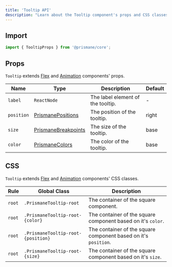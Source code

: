 ---
title: 'Tooltip API'
description: "Learn about the Tooltip component's props and CSS classes."
---

## Import

```js
import { TooltipProps } from '@prismane/core';
```

## Props

`Tooltip` extends [Flex](/docs/components-api/flex-api) and [Animation](/docs/components-api/animation-api) components' props.

| Name       | Type                                                                          | Description                       | Default |
| ---------- | ----------------------------------------------------------------------------- | --------------------------------- | ------- |
| `label`    | `ReactNode`                                                                   | The label element of the tooltip. | -       |
| `position` | [PrismanePositions](/docs/getting-started/globals#prismanepositions-type)     | The position of the tooltip.      | right   |
| `size`     | [PrismaneBreakpoints](/docs/getting-started/globals#prismanebreakpoints-type) | The size of the tooltip.          | base    |
| `color`    | [PrismaneColors](/docs/getting-started/globals#prismanecolors-type)           | The color of the tooltip.         | base    |

## CSS

`Tooltip` extends [Flex](/docs/components-api/flex-api) and [Animation](/docs/components-api/animation-api) components' CSS classes.

| Rule   | Global Class                       | Description                                                     |
| ------ | ---------------------------------- | --------------------------------------------------------------- |
| `root` | `.PrismaneTooltip-root`            | The container of the square component.                          |
| `root` | `.PrismaneTooltip-root-{color}`    | The container of the square component based on it's `color`.    |
| `root` | `.PrismaneTooltip-root-{position}` | The container of the square component based on it's `position`. |
| `root` | `.PrismaneTooltip-root-{size}`     | The container of the square component based on it's `size`.     |
